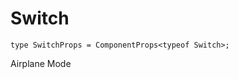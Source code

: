 # Switch


```tsx
type SwitchProps = ComponentProps<typeof Switch>;
```

<div className="pb-24">
  <DocsComponentLayout
    propInfo={[
      {
        name: "className",
        type: "string",
        defaultValue: "undefined",
        description: "The CSS class name for styling the button.",
      },
    ]}
  >
    <div className="flex items-center space-x-2">
      <Switch id="airplane-mode" className="bg-tertiary" />
      <Label htmlFor="airplane-mode">Airplane Mode</Label>
    </div>
  </DocsComponentLayout>
</div>
